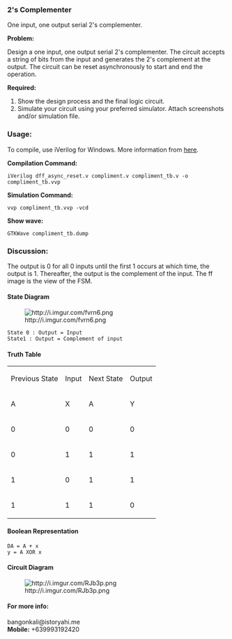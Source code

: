 === 2's Complementer ===

One input, one output serial 2's complementer.

'''Problem: '''

Design a one input, one output serial 2's complementer. The circuit accepts a string of bits from the input and generates the 2's complement at the output. The circuit can be reset asynchronously to start and end the operation.

'''Required:'''

# Show the design process and the final logic circuit.
# Simulate your circuit using your preferred simulator. Attach screenshots and/or simulation file.

=== Usage: === 

To compile, use iVerilog for Windows. More information from [http://goo.gl/kXqTY here].

'''Compilation Command:'''

<code>iVerilog dff_async_reset.v compliment.v compliment_tb.v -o compliment_tb.vvp</code>

'''Simulation Command:'''

<code>vvp compliment_tb.vvp -vcd</code>

'''Show wave:'''

<code>GTKWave compliment_tb.dump</code>

=== Discussion: === 

The output is 0 for all 0 inputs until the first 1 occurs at which time, the output is 1. Thereafter, the output is the complement of the input. The ff image is the view of the FSM.

==== State Diagram ====

[[File:http://i.imgur.com/fvrn6.png|frame]]

<code>State 0 : Output = Input<br />
State1 : Output = Complement of input</code>

==== Truth Table ====
{|
|  Previous State || Input || Next State || Output
|-
|   A || X || A || Y
|-
|   0 || 0 || 0 || 0
|-
|   0 || 1 || 1 || 1
|-
|   1 || 0 || 1 || 1
|-
|   1 || 1 || 1 || 0
|}

==== Boolean Representation ====

<code>DA = A + x<br />
y = A XOR x</code>

==== Circuit Diagram ====

[[File:http://i.imgur.com/RJb3p.png|frame]]


==== For more info: ==== 
bangonkali@istoryahi.me<br />
'''Mobile:''' +639993192420